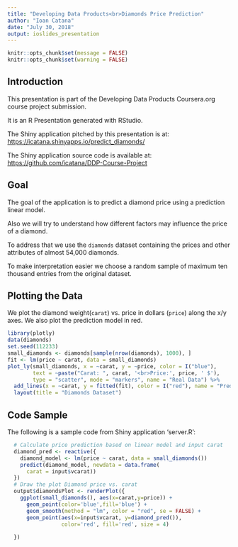 ---
title: "Developing Data Products<br>Diamonds Price Prediction"
author: "Ioan Catana"
date: "July 30, 2018"
output: ioslides_presentation
---

```{r knitr_setup, include=FALSE}
knitr::opts_chunk$set(message = FALSE)
knitr::opts_chunk$set(warning = FALSE)
```

## Introduction
This presentation is part of the Developing Data Products Coursera.org course project submission.

It is an R Presentation generated with RStudio.

The Shiny application pitched by this presentation is at:
[https://icatana.shinyapps.io/predict_diamonds/](https://icatana.shinyapps.io/predict_diamonds/)

The Shiny application source code is available at: [https://github.com/icatana/DDP-Course-Project](https://github.com/icatana/DDP-Course-Project)

## Goal

The goal of the application is to predict a diamond price using a prediction linear model. 

Also we will try to understand how different factors may influence the price of a diamond.

To address that we use the `diamonds` dataset containing the prices and other attributes of almost 54,000 diamonds.

To make interpretation easier we choose a random sample of maximum ten thousand entries from the original dataset.

## Plotting the Data

We plot the diamond weight(`carat`) vs. price in dollars (`price`) along the x/y axes. 
We also plot the prediction model in red.

```{r diamonds_plot, echo = FALSE}
library(plotly)
data(diamonds)
set.seed(112233)
small_diamonds <- diamonds[sample(nrow(diamonds), 1000), ]
fit <- lm(price ~ carat, data = small_diamonds)
plot_ly(small_diamonds, x = ~carat, y = ~price, color = I("blue"),
        text = ~paste("Carat: ", carat, '<br>Price:', price, ' $'),
        type = "scatter", mode = "markers", name = "Real Data") %>%
  add_lines(x = ~carat, y = fitted(fit), color = I("red"), name = "Prediction Model") %>%
  layout(title = "Diamonds Dataset")
```

## Code Sample 

The following is a sample code from Shiny application 'server.R':
```{r server_code, echo = TRUE, eval = FALSE}
  # Calculate price prediction based on linear model and input carat
  diamond_pred <- reactive({
    diamond_model <- lm(price ~ carat, data = small_diamonds())
    predict(diamond_model, newdata = data.frame(
      carat = input$vcarat))
  })
  # Draw the plot Diamond price vs. carat
  output$diamondsPlot <- renderPlot({
    ggplot(small_diamonds(), aes(x=carat,y=price)) +
      geom_point(color='blue',fill='blue') +
      geom_smooth(method = "lm", color = "red", se = FALSE) +
      geom_point(aes(x=input$vcarat, y=diamond_pred()), 
                 color='red', fill='red', size = 4)
    
  })
```
